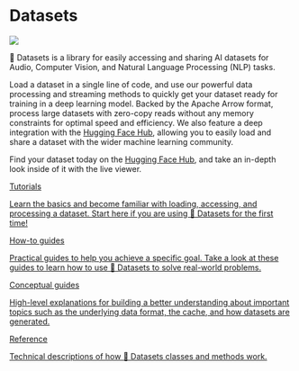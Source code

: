 # Datasets

<img class="float-left !m-0 !border-0 !dark:border-0 !shadow-none !max-w-lg w-[150px]" src="https://huggingface.co/datasets/huggingface/documentation-images/resolve/main/datasets/datasets_logo.png"/>

🤗 Datasets is a library for easily accessing and sharing AI datasets for Audio, Computer Vision, and Natural Language Processing (NLP) tasks.

Load a dataset in a single line of code, and use our powerful data processing and streaming methods to quickly get your dataset ready for training in a deep learning model. Backed by the Apache Arrow format, process large datasets with zero-copy reads without any memory constraints for optimal speed and efficiency. We also feature a deep integration with the [Hugging Face Hub](https://huggingface.co/datasets), allowing you to easily load and share a dataset with the wider machine learning community.

Find your dataset today on the [Hugging Face Hub](https://huggingface.co/datasets), and take an in-depth look inside of it with the live viewer.

<div class="mt-10">
  <div class="w-full flex flex-col space-y-4 md:space-y-0 md:grid md:grid-cols-2 md:gap-y-4 md:gap-x-5">
    <a class="!no-underline border dark:border-gray-700 p-5 rounded-lg shadow hover:shadow-lg" href="./tutorial"
      ><div class="w-full text-center bg-gradient-to-br from-blue-400 to-blue-500 rounded-lg py-1.5 font-semibold mb-5 text-white text-lg leading-relaxed">Tutorials</div>
      <p class="text-gray-700">Learn the basics and become familiar with loading, accessing, and processing a dataset. Start here if you are using 🤗 Datasets for the first time!</p>
    </a>
    <a class="!no-underline border dark:border-gray-700 p-5 rounded-lg shadow hover:shadow-lg" href="./how_to"
      ><div class="w-full text-center bg-gradient-to-br from-indigo-400 to-indigo-500 rounded-lg py-1.5 font-semibold mb-5 text-white text-lg leading-relaxed">How-to guides</div>
      <p class="text-gray-700">Practical guides to help you achieve a specific goal. Take a look at these guides to learn how to use 🤗 Datasets to solve real-world problems.</p>
    </a>
    <a class="!no-underline border dark:border-gray-700 p-5 rounded-lg shadow hover:shadow-lg" href="./about_arrow"
      ><div class="w-full text-center bg-gradient-to-br from-pink-400 to-pink-500 rounded-lg py-1.5 font-semibold mb-5 text-white text-lg leading-relaxed">Conceptual guides</div>
      <p class="text-gray-700">High-level explanations for building a better understanding about important topics such as the underlying data format, the cache, and how datasets are generated.</p>
   </a>
    <a class="!no-underline border dark:border-gray-700 p-5 rounded-lg shadow hover:shadow-lg" href="./package_reference/main_classes"
      ><div class="w-full text-center bg-gradient-to-br from-purple-400 to-purple-500 rounded-lg py-1.5 font-semibold mb-5 text-white text-lg leading-relaxed">Reference</div>
      <p class="text-gray-700">Technical descriptions of how 🤗 Datasets classes and methods work.</p>
    </a>
  </div>
</div>
